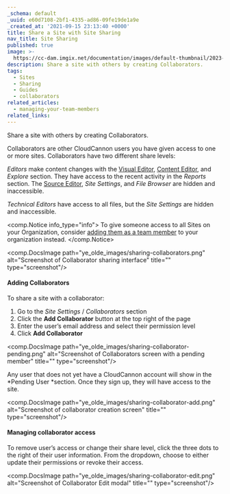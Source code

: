 ```yaml
---
_schema: default
_uuid: e60d7108-2bf1-4335-ad86-09fe19de1a9e
_created_at: '2021-09-15 23:13:40 +0000'
title: Share a Site with Site Sharing
nav_title: Site Sharing
published: true
image: >-
  https://cc-dam.imgix.net/documentation/images/default-thumbnail/2023-Q4/CloudCannon-Documentation-Thumbnail.png
description: Share a site with others by creating Collaborators.
tags:
  - Sites
  - Sharing
  - Guides
  - collaborators
related_articles:
  - managing-your-team-members
related_links:
---
```

Share a site with others by creating Collaborators.

Collaborators are other CloudCannon users you have given access to one or more sites. Collaborators have two different share levels:

*Editors* make content changes with the [Visual Editor](/documentation/edit/interfaces/visual-editor/), [Content Editor](/documentation/edit/interfaces/content-editor/), and *Explore* section. They have access to the recent activity in the *Reports* section. The [Source Editor](/documentation/edit/interfaces/source-editor/), *Site Settings*, and *File Browser* are hidden and inaccessible.

*Technical Editors* have access to all files, but the *Site Settings* are hidden and inaccessible.

<comp.Notice info_type="info">
  To give someone access to all Sites on your Organization, consider [adding them as a team member](/documentation/articles/manage-your-team-members/) to your organization instead.
</comp.Notice>

<comp.DocsImage path="ye_olde_images/sharing-collaborators.png" alt="Screenshot of Collaborator sharing interface" title="" type="screenshot"/>

#### Adding Collaborators

To share a site with a collaborator:

1. Go to the *Site Settings* / *Collaborators* section
2. Click the **Add Collaborator** button at the top right of the page
3. Enter the user’s email address and select their permission level
4. Click **Add Collaborator**

<comp.DocsImage path="ye_olde_images/sharing-collaborator-pending.png" alt="Screenshot of Collaborators screen with a pending member" title="" type="screenshot"/>

Any user that does not yet have a CloudCannon account will show in the \*Pending User \*section. Once they sign up, they will have access to the site.

<comp.DocsImage path="ye_olde_images/sharing-collaborator-add.png" alt="Screenshot of collaborator creation screen" title="" type="screenshot"/>

#### Managing collaborator access

To remove user’s access or change their share level, click the three dots to the right of their user information. From the dropdown, choose to either update their permissions or revoke their access.

<comp.DocsImage path="ye_olde_images/sharing-collaborator-edit.png" alt="Screenshot of Collaborator Edit modal" title="" type="screenshot"/>